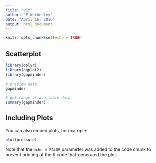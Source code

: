 ```yaml
---
title: "viz"
author: "E Wetherley"
date: "April 16, 2016"
output: html_document
---
```


```r
knitr::opts_chunk$set(echo = TRUE)
```

## Scatterplot


```r
library(dplyr)
library(ggplot2)
library(gapminder)

# preview data
gapminder

# get range of available data
summary(gapminder)


```

## Including Plots

You can also embed plots, for example:

```r
plot(pressure)
```

Note that the `echo = FALSE` parameter was added to the code chunk to prevent printing of the R code that generated the plot.
